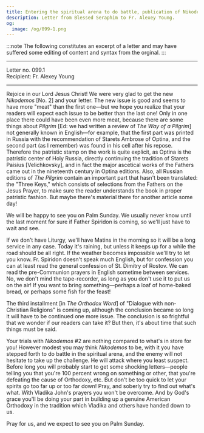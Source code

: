 ```yaml
---
title: Entering the spiritual arena to do battle, publication of Nikodemos no. 2
description: Letter from Blessed Seraphim to Fr. Alexey Young.
og:
  image: /og/099-1.png
---
```


:::note
The following constitutes an excerpt of a letter and may have suffered some editing of content and syntax from the orginal.
:::

---

<div style={{textAlign:'right', fontFamily:'monospace'}}>Letter no. 099.1</div>
<div style={{textAlign:'left', fontFamily:'monospace'}}>Recipient: Fr. Alexey Young</div>

---

Rejoice in our Lord Jesus Christ! We were very glad to get the new *Nikodemos* [No. 2] and your letter. The new issue is good and seems to have more "meat" than the first one—but we hope you realize that your readers will expect each issue to be better than the last one! Only in one place there could have been even more meat, because there are some things about *Pilgrim* [Ed: we had written a review of *The Way of a Pilgrim*] not generally known in English—for example, that the first part was printed in Russia with the recommendation of Starets Ambrose of Optina, and the second part (as I remember) was found in his cell after his repose. Therefore the patristic stamp on the work is quite explicit, as Optina is the patristic center of Holy Russia, directly continuing the tradition of Starets Paisius [Velichkovsky], and in fact the major ascetical works of the Fathers came out in the nineteenth century in Optina editions. Also, all Russian editions of *The Pilgrim* contain an important part that hasn't been translated: the "Three Keys," which consists of selections from the Fathers on the Jesus Prayer, to make sure the reader understands the book in proper patristic fashion. But maybe there's material there for another article some day!

We will be happy to see you on Palm Sunday. We usually never know until the last moment for sure if Father Spiridon is coming, so we'll just have to wait and see.

If we don't have Liturgy, we'll have Matins in the morning so it will be a long service in any case. Today it's raining, but unless it keeps up for a while the road should be all right.
If the weather becomes impossible we'll try to let you know. Fr. Spiridon doesn't speak much English, but for confession you can at least read the general confession of St. Dimitry of Rostov. We can read the pre-Communion prayers in English sometime between services. No, we don't mind the tape-recorder, as long as you don't use it to put us on the air! If you want to bring something—perhaps a loaf of home-baked bread, or perhaps some fish for the feast!

The third installment [in *The Orthodox Word*] of "Dialogue with non-Christian Religions" is coming up, although the conclusion became so long it will have to be continued one more issue. The conclusion is so frightful that we wonder if our readers can take it? But then, it's about time that such things must be said.

Your trials with *Nikodemos* #2 are nothing compared to what's in store for you! However modest you may think *Nikodemos* to be, with it you have stepped forth to do battle in the spiritual arena, and the enemy will not hesitate to take up the challenge. He will attack where you least suspect.
Before long you will probably start to get some shocking letters—people telling you that you're 100 percent wrong on something or other, that you're defeating the cause of Orthodoxy, etc. But don't be too quick to let your spirits go too far up or too far down! Pray, and soberly try to find out what's what. With Vladika John's prayers you won't be overcome. And by God's grace you'll be doing your part in building up a genuine American Orthodoxy in the tradition which Vladika and others have handed down to us.

Pray for us, and we expect to see you on Palm Sunday.
